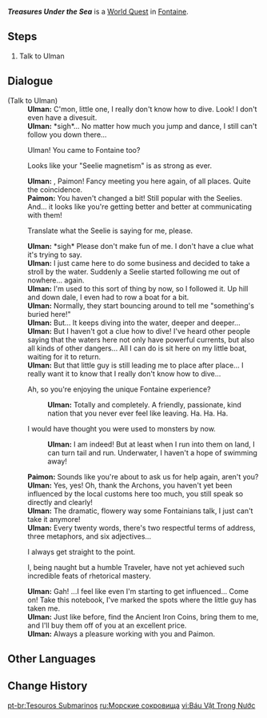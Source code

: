 {{Quest Infobox
|id            = 74673
|image         = Event Quest Treasures Under the Sea.png
|type          = World
|group         = 
|chapter       = 
|actNum        = 
|act           = 
|summary       = <!-- editor written summary. quest description goes to dialogue -->
|requirement   = 
|characters    = Paimon; Traveler; Ulman
|startLocation = 
|region        = 
|area          = 
|subarea       = 
|prev          = 
|next          = Treasures Under the Sea: Epilogue
|rewards       = Mora*10,000;Adventurer's Experience*4;Treasure-Seeking Seelie (Treasures Under the Sea)*1
|otherRewards  = 
|voiced        = 
|event_name    = Lost Riches/2024-01-02
}}
'''''Treasures Under the Sea''''' is a [[World Quest]] in [[Fontaine]].
<!--
==Start Location==
{{subst:#tag:gallery|
NPC Location {{subst:#titleparts:{{subst:PAGENAME}}}}.png{{subst:!}}{{subst:#titleparts:{{subst:PAGENAME}}}}'s start location
NPC Location {{subst:#titleparts:{{subst:PAGENAME}}}} Context.png{{subst:!}}Additional context
}}
-->
==Steps==
# Talk to Ulman
<!-- 
==Gameplay Notes==
<!-- Any notes that will help complete the quest -->
<!-- *Note 1 -->
<!-- Any screenshots or videos that can help complete the quest go into the gallery -->
<!--
<gallery>
</gallery>
-->
==Dialogue==
{{Quest Description|You run into Ulman again in the Court of Fontaine...}}
{{Dialogue Start}}
;(Talk to Ulman)
:'''Ulman:''' C'mon, little one, I really don't know how to dive. Look! I don't even have a divesuit.
:'''Ulman:''' *sigh*... No matter how much you jump and dance, I still can't follow you down there...
:{{DIcon}} Ulman! You came to Fontaine too?
:{{DIcon}} Looks like your "Seelie magnetism" is as strong as ever.
:'''Ulman:''' {{Traveler}}, Paimon! Fancy meeting you here again, of all places. Quite the coincidence.
:'''Paimon:''' You haven't changed a bit! Still popular with the Seelies. And... it looks like you're getting better and better at communicating with them!
:{{DIcon}} Translate what the Seelie is saying for me, please.
:'''Ulman:''' *sigh* Please don't make fun of me. I don't have a clue what it's trying to say.
:'''Ulman:''' I just came here to do some business and decided to take a stroll by the water. Suddenly a Seelie started following me out of nowhere... again.
:'''Ulman:''' I'm used to this sort of thing by now, so I followed it. Up hill and down dale, I even had to row a boat for a bit.
:'''Ulman:''' Normally, they start bouncing around to tell me "something's buried here!"
:'''Ulman:''' But... It keeps diving into the water, deeper and deeper...
:'''Ulman:''' But I haven't got a clue how to dive! I've heard other people saying that the waters here not only have powerful currents, but also all kinds of other dangers... All I can do is sit here on my little boat, waiting for it to return.
:'''Ulman:''' But that little guy is still leading me to place after place... I really want it to know that I really don't know how to dive...
:{{DIcon}} Ah, so you're enjoying the unique Fontaine experience?
::'''Ulman:''' Totally and completely. A friendly, passionate, kind nation that you never ever feel like leaving. Ha. Ha. Ha.
:{{DIcon}} I would have thought you were used to monsters by now.
::'''Ulman:''' I am indeed! But at least when I run into them on land, I can turn tail and run. Underwater, I haven't a hope of swimming away!
:'''Paimon:''' Sounds like you're about to ask us for help again, aren't you?
:'''Ulman:''' Yes, yes! Oh, thank the Archons, you haven't yet been influenced by the local customs here too much, you still speak so directly and clearly!
:'''Ulman:''' The dramatic, flowery way some Fontainians talk, I just can't take it anymore!
:'''Ulman:''' Every twenty words, there's two respectful terms of address, three metaphors, and six adjectives...
:{{DIcon}} I always get straight to the point.
:{{DIcon}} I, being naught but a humble Traveler, have not yet achieved such incredible feats of rhetorical mastery.
:'''Ulman:''' Gah! ...I feel like even I'm starting to get influenced... Come on! Take this notebook, I've marked the spots where the little guy has taken me.
:'''Ulman:''' Just like before, find the Ancient Iron Coins, bring them to me, and I'll buy them off of you at an excellent price.
:'''Ulman:''' Always a pleasure working with you and Paimon.
{{Dialogue End}}
<!--
==Soundtracks==
{{Soundtracks by Category Table|type=quest}}
-->

==Other Languages==
{{Other Languages
|en      = Treasures Under the Sea
|zhs     = 水中秘宝
|zhs_rm  = Shuǐ-zhōng Mìbǎo
|zht     = 水中秘寶
|zht_rm  = Shuǐ-zhōng Mìbǎo
|zh_tl   = Secret Treasure in the Water
|ja      = 水中の秘宝
|ja_rm   = Suichuu no Hihou
|ja_tl   = Secret Treasure in the Water
|ko      = 물속의 보물
|ko_rm   = 
|ko_tl   = 
|es      = Caza de tesoros bajo el agua
|es_tl   = Underwater Treasure Hunt
|fr      = Trésors sous la mer
|fr_tl   = Treasures Under the Sea
|ru      = Морские сокровища
|ru_tl   = 
|th      = สมบัติในน้ำ
|th_rm   = 
|th_tl   = 
|vi      = Báu Vật Trong Nước
|vi_tl   = 
|de      = Der Schatz im Wasser
|de_tl   = The Treasure in the Water
|id      = Harta Karun di Dalam Air
|id_tl   = Treasures Under the Sea
|pt      = Tesouros Submarinos
|pt_tl   = 
|tr      = Deniz Altındaki Hazineler
|tr_tl   = 
|it      = Tesori in fondo al mar
|it_tl   = 
}}

==Change History==
{{Change History|4.3}}

[[pt-br:Tesouros Submarinos]]
[[ru:Морские сокровища]]
[[vi:Báu Vật Trong Nước]]